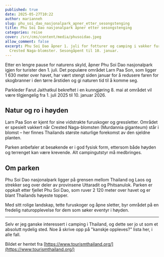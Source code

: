 ```yaml
---
published: true
date: 2025-05-27T10:22
author: marianneh
slug: phu_soi_dao_nasjonalpark_apner_etter_sesongstenging
title: Phu Soi Dao nasjonalpark åpner etter sesongstenging
categories: reise
cover: /src/cms/content/media/phusoidao.jpeg
allow_comment: false
excerpt: Phu Soi Dao åpner 1. juli for fotturer og camping i vakker furuskog med
  Crested Naga-blomster. Sesongåpent til 10. januar.
---
```

Etter en lengre pause for naturens skyld, åpner Phu Soi Dao nasjonalpark igjen for turister den 1. juli. Det populære området Larn Paa Son, som ligger 1 630 meter over havet, har vært stengt siden januar for å redusere faren for skogbranner i den tørre årstiden og gi naturen tid til å komme seg.

Parkleder Farut Jaithatkul bekreftet i en kunngjøring 8. mai at området vil være tilgjengelig fra 1. juli 2025 til 10. januar 2026.

## Natur og ro i høyden

Larn Paa Son er kjent for sine vidstrakte furuskoger og gressletter. Området er spesielt vakkert når Crested Naga-blomsten (Murdannia giganteum) står i blomst – her finnes Thailands største naturlige forekomst av den sjeldne planten.

Parken anbefaler at besøkende er i god fysisk form, ettersom både høyden og terrenget kan være krevende. Alt campingutstyr må medbringes.

## Om parken

Phu Soi Dao nasjonalpark ligger på grensen mellom Thailand og Laos og strekker seg over deler av provinsene Uttaradit og Phitsanulok. Parken er oppkalt etter fjellet Phu Soi Dao, som ruver 2 120 meter over havet og er blant Thailands høyeste topper.

Med sitt rolige landskap, tette furuskoger og åpne sletter, byr området på en fredelig naturopplevelse for dem som søker eventyr i høyden.

* * *

Selv er jeg ganske interessert i camping i Thailand, og dette ser jo ut som et absolutt nydelig sted. Noe å skrive opp på "kanskje oppleves?" lista her, i alle fall.

Bildet er hentet fra [https://www.tourismthailand.org/](https://www.tourismthailand.org/)